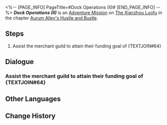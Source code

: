 <%-- [PAGE_INFO]
PageTitle=#Dock Operations (II)#
[END_PAGE_INFO] --%>
{{Stub|Dialogue.}}
{{Mission Infobox
|id            = 8003207
|title         = 
|image         = <!--Mission Dock Operations (II).png-->
|type          = Adventure
|event_name    = 
|chapter       = Aurum Alley's Hustle and Bustle
|requirements  = [[Adventure Mission]] ''[[Back in Business (II)]]'' completed
|summary       = Miss Secretary has officially informed you that, with your help, the Aurum Alley Merchant Guild has successfully achieved their revenue goal for this phase, and will spend part of the revenue on dock maintenance and renovations. She also ordered plenty of snacks from Tall Auntie for you to enjoy.<br />Though Miss Secretary didn't state it directly, you should take this as a reward for helping everyone reach the revenue target for this phase.
|characters    = Mingxi; Trailblazer
|startLocation = [[The Xianzhou Luofu]] - [[Exalting Sanctum]]
|world         = The Xianzhou Luofu
|area          = Exalting Sanctum
|prev          = Back in Business (II)
|next          = Back in Business (III)
|rewards       = Credit*10,000
}}
'''''Dock Operations (II)''''' is an [[Adventure Mission]] on [[The Xianzhou Luofu]] in the chapter [[Aurum Alley's Hustle and Bustle]].

==Steps==
# Assist the merchant guild to attain their funding goal of {TEXTJOIN#64}

<!--
==Gameplay Notes==

--><!--
==Trial Character==

-->
==Dialogue==
{{Stub Dialogue}}
===Assist the merchant guild to attain their funding goal of {TEXTJOIN#64}===
{{Mission Description|type=adventure|location=Exalting Sanctum|Help the merchant guild reach the dock's revenue goal, build up cooperation between the guild and the stores, plan reasonable routes... All these tasks will help revitalize Aurum Alley.<br />The Aurum Alley Merchant Guild accumulates funding through operating the docks. You should prioritize reaching the revenue goal and help the guild overcome their immediate crisis.}}
{{Dialogue Start}}
:{{tx}}
{{Dialogue End}}

==Other Languages==
{{Other Languages
|en   = Dock Operations (II)
|zhs  = 码头经营•其二
|zht  = 碼頭經營•其二
|ja   = 埠頭経営・その2
|ko   = 부두 경영•2
|es   = Operación en el muelle&nbsp;II
|fr   = Opérations des docks (II)
|ru   = Управление причалом II
|th   = การบริหารท่าเรือ 2
|vi   = Kinh Doanh Bến Cảng 2
|de   = Dockoperationen 2
|id   = Operasi Dermaga 2
|pt   = Operações da Doca (II)
}}

==Change History==
{{Change History|1.3}}
